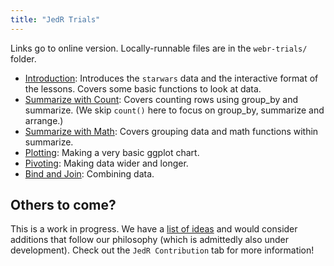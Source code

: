 ```yaml
---
title: "JedR Trials"
---
```


Links go to online version. Locally-runnable files are in the `webr-trials/` folder.

- [Introduction](/webr-trials/jedr-trial-01-intro.html):
  Introduces the `starwars` data and the interactive format of the
  lessons. Covers some basic functions to look at data.
- [Summarize with Count](/webr-trials/jedr-trial-02-count.html): Covers
  counting rows using group_by and summarize. (We skip `count()` here to
  focus on group_by, summarize and arrange.)
- [Summarize with Math](/webr-trials/jedr-trial-03-sum.html):
  Covers grouping data and math functions within summarize.
- [Plotting](/webr-trials/jedr-trial-04-plot.html): Making a
  very basic ggplot chart.
- [Pivoting](/webr-trials/jedr-trial-05-pivot.html): Making
  data wider and longer.
- [Bind and Join](/webr-trials/jedr-trial-06-bind.html):
  Combining data.

## Others to come?

This is a work in progress. We have a [list of
ideas](https://github.com/utdata/jedr-academy/issues/2) and would consider additions that follow our philosophy (which is admittedly also under development). Check out the `JedR Contribution` tab for more information!
